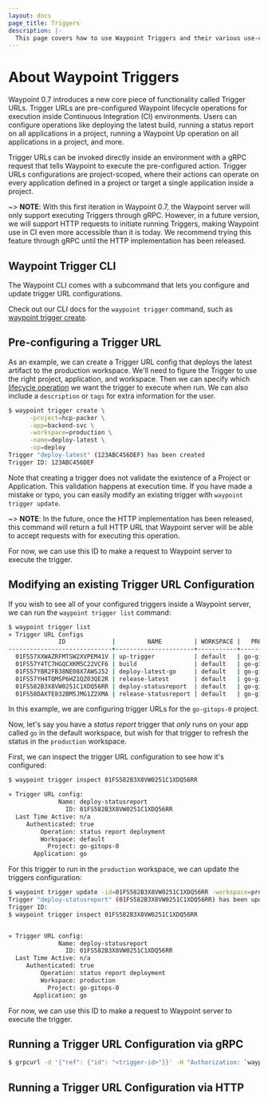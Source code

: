 ```yaml
---
layout: docs
page_title: Triggers
description: |-
  This page covers how to use Waypoint Triggers and their various use-cases.
---
```


# About Waypoint Triggers

Waypoint 0.7 introduces a new core piece of functionality called Trigger URLs.
Trigger URLs are pre-configured Waypoint lifecycle operations for execution
inside Continuous Integration (CI) environments. Users can configure operations
like deploying the latest build, running a status report on all applications in
a project, running a Waypoint Up operation on all applications in a project,
and more.

Trigger URLs can be invoked directly inside an environment with a gRPC request
that tells Waypoint to execute the pre-configured action. Trigger URLs
configurations are project-scoped, where their actions can operate on every
application defined in a project or target a single application inside a project.

~> **NOTE**: With this first iteration in Waypoint 0.7, the Waypoint server will only
support executing Triggers through gRPC. However, in a future version, we will
support HTTP requests to initiate running Triggers, making Waypoint use in CI
even more accessible than it is today. We recommend trying this feature through
gRPC until the HTTP implementation has been released.

## Waypoint Trigger CLI

The Waypoint CLI comes with a subcommand that lets you configure and update
trigger URL configurations.

Check out our CLI docs for the `waypoint trigger` command, such as
[waypoint trigger create](/commands/trigger-create).

## Pre-configuring a Trigger URL

As an example, we can create a Trigger URL config that deploys the latest artifact
to the production workspace. We'll need to figure the Trigger to use the
right project, application, and workspace. Then we can specify which [lifecycle operation](docs/lifecycle)
we want the trigger to execute when run. We can also include a `description` or
`tags` for extra information for the user.

```sh
$ waypoint trigger create \
      -project=hcp-packer \
      -app=backend-svc \
      -workspace=production \
      -name=deploy-latest \
      -op=deploy
Trigger "deploy-latest" (123ABC456DEF) has been created
Trigger ID: 123ABC456DEF
```

Note that creating a trigger does not validate the existence of a Project or
Application. This validation happens at execution time. If you have made a mistake
or typo, you can easily modify an existing trigger with `waypoint trigger update`.

~> **NOTE**: In the future, once the HTTP implementation has been released, this
command will return a full HTTP URL that Waypoint server will be able to accept requests
with for executing this operation.

For now, we can use this ID to make a request to Waypoint server to execute the
trigger.

## Modifying an existing Trigger URL Configuration

If you wish to see all of your configured triggers inside a Waypoint server,
we can run the `waypoint trigger list` command:

```sh
$ waypoint trigger list
» Trigger URL Configs
              ID             |         NAME         | WORKSPACE |   PROJECT   | APPLICATION |        OPERATION
-----------------------------+----------------------+-----------+-------------+-------------+---------------------------
  01FS57XXWAZRFMTSW2XVPEM41V | up-trigger           | default   | go-gitops-0 | go          | up
  01FS57Y4TC7HGQCXKM5C22VCF6 | build                | default   | go-gitops-0 | go          | build
  01FS57YBR2FB38NE08X7AWSJ52 | deploy-latest-go     | default   | go-gitops-0 | go          | deploy
  01FS57YH4TQMSP6HZ1QZ03QE2R | release-latest       | default   | go-gitops-0 | go          | release
  01FS582B3X8VW0251C1XDQ56RR | deploy-statusreport  | default   | go-gitops-0 | go          | status report deployment
  01FS58DAXTE832BM5JMG1Z2XMA | release-statusreport | default   | go-gitops-0 | go          | status report release

```

In this example, we are configuring trigger URLs for the `go-gitops-0` project.

Now, let's say you have a _status report_ trigger that _only_ runs on your app
called `go` in the default workspace, but wish for that trigger to refresh the
status in the `production` workspace.

First, we can inspect the trigger URL configuration to see how it's configured:

```sh
$ waypoint trigger inspect 01FS582B3X8VW0251C1XDQ56RR

» Trigger URL config:
              Name: deploy-statusreport
                ID: 01FS582B3X8VW0251C1XDQ56RR
  Last Time Active: n/a
     Authenticated: true
         Operation: status report deployment
         Workspace: default
           Project: go-gitops-0
       Application: go

```

For this trigger to run in the `production` workspace, we can update the
triggers configuration:

```sh
$ waypoint trigger update -id=01FS582B3X8VW0251C1XDQ56RR -workspace=production
Trigger "deploy-statusreport" (01FS582B3X8VW0251C1XDQ56RR) has been updated
Trigger ID:
$ waypoint trigger inspect 01FS582B3X8VW0251C1XDQ56RR


» Trigger URL config:
              Name: deploy-statusreport
                ID: 01FS582B3X8VW0251C1XDQ56RR
  Last Time Active: n/a
     Authenticated: true
         Operation: status report deployment
         Workspace: production
           Project: go-gitops-0
       Application: go
```

For now, we can use this ID to make a request to Waypoint server to execute the
trigger.

## Running a Trigger URL Configuration via gRPC

```sh
$ grpcurl -d '{"ref": {"id": "<trigger-id>"}}' -H "Authorization: `waypoint user token`" waypoint.server.address hashicorp.waypoint.Waypoint/RunTrigger
```

## Running a Trigger URL Configuration via HTTP

